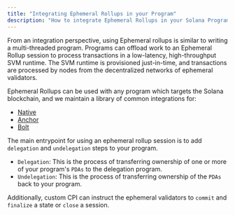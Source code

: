 ```yaml
---
title: "Integrating Ephemeral Rollups in your Program"
description: "How to integrate Ephemeral Rollups in your Solana Program"
---
```


From an integration perspective, using Ephemeral rollups is similar to writing a multi-threaded program.
Programs can offload work to an Ephemeral Rollup session to process transactions in a low-latency, high-throughput SVM runtime.
The SVM runtime is provisioned just-in-time, and transactions are processed by nodes from the decentralized networks of ephemeral validators.

Ephemeral Rollups can be used with any program which targets the Solana blockchain, and we maintain a library of common integrations for:

- [Native](https://github.com/magicblock-labs/magicblock-engine-examples)
- [Anchor](https://github.com/magicblock-labs/magicblock-engine-examples/tree/main/anchor-counter)
- [Bolt](https://github.com/magicblock-labs/magicblock-engine-examples/tree/main/bolt-counter)

The main entrypoint for using an ephemeral rollup session is to add `delegation` and `undelegation` steps to your program.

- `Delegation`: This is the process of transferring ownership of one or more of your program's `PDAs` to the delegation program.
- `Undelegation`: This is the process of transferring ownership of the `PDAs` back to your program.

Additionally, custom CPI can instruct the ephemeral validators to `commit` and `finalize` a state or `close` a session.